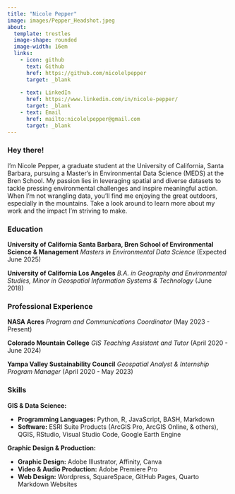 ```yaml
---
title: "Nicole Pepper"
image: images/Pepper_Headshot.jpeg
about:
  template: trestles
  image-shape: rounded
  image-width: 16em
  links:
    - icon: github
      text: Github
      href: https://github.com/nicolelpepper
      target: _blank
    
    - text: LinkedIn
      href: https://www.linkedin.com/in/nicole-pepper/
      target: _blank
    - text: Email
      href: mailto:nicolelpepper@gmail.com
      target: _blank
---
```


### Hey there!

I'm Nicole Pepper, a graduate student at the University of California, Santa Barbara, pursuing a Master’s in Environmental Data Science (MEDS) at the Bren School. My passion lies in leveraging spatial and diverse datasets to tackle pressing environmental challenges and inspire meaningful action. When I'm not wrangling data, you'll find me enjoying the great outdoors, especially in the mountains. Take a look around to learn more about my work and the impact I'm striving to make.


### Education

**University of California Santa Barbara, Bren School of Environmental Science & Management** *Masters in Environmental Data Science* (Expected June 2025)


**University of California Los Angeles** *B.A. in Geography and Environmental Studies, Minor in Geospatial Information Systems & Technology* (June 2018)

### Professional Experience

**NASA Acres** *Program and Communications Coordinator* (May 2023 - Present)

**Colorado Mountain College** *GIS Teaching Assistant and Tutor* (April 2020 - June 2024)

**Yampa Valley Sustainability Council** *Geospatial Analyst & Internship Program Manager* (April 2020 - May 2023)

### Skills

**GIS & Data Science:**

- **Programming Languages:** Python, R, JavaScript, BASH, Markdown
- **Software:** ESRI Suite Products (ArcGIS Pro, ArcGIS Online, & others), QGIS, RStudio, Visual Studio Code, Google Earth Engine

**Graphic Design & Production:**

- **Graphic Design:** Adobe Illustrator, Affinity, Canva
- **Video & Audio Production:** Adobe Premiere Pro
- **Web Design:** Wordpress, SquareSpace, GitHub Pages, Quarto Markdown Websites
